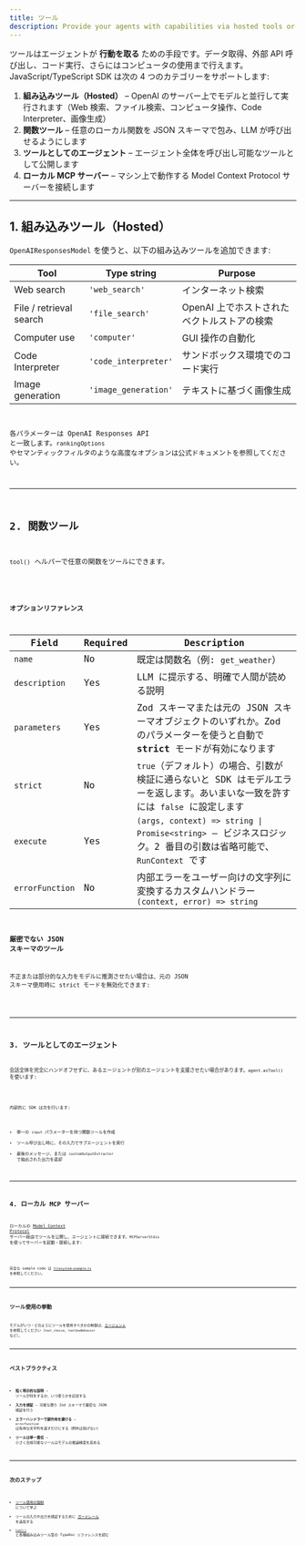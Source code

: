 ```yaml
---
title: ツール
description: Provide your agents with capabilities via hosted tools or custom function tools
---
```



ツールはエージェントが **行動を取る** ための手段です。データ取得、外部 API 呼び出し、コード実行、さらにはコンピュータの使用まで行えます。JavaScript/TypeScript SDK は次の 4 つのカテゴリーをサポートします:

1. **組み込みツール（Hosted）** – OpenAI のサーバー上でモデルと並行して実行されます（Web 検索、ファイル検索、コンピュータ操作、Code Interpreter、画像生成）
2. **関数ツール** – 任意のローカル関数を JSON スキーマで包み、LLM が呼び出せるようにします
3. **ツールとしてのエージェント** – エージェント全体を呼び出し可能なツールとして公開します
4. **ローカル MCP サーバー** – マシン上で動作する Model Context Protocol サーバーを接続します

---

## 1. 組み込みツール（Hosted）

`OpenAIResponsesModel` を使うと、以下の組み込みツールを追加できます:

| Tool                    | Type string          | Purpose                                     |
| ----------------------- | -------------------- | ------------------------------------------- |
| Web search              | `'web_search'`       | インターネット検索                          |
| File / retrieval search | `'file_search'`      | OpenAI 上でホストされたベクトルストアの検索 |
| Computer use            | `'computer'`         | GUI 操作の自動化                            |
| Code Interpreter        | `'code_interpreter'` | サンドボックス環境でのコード実行            |
| Image generation        | `'image_generation'` | テキストに基づく画像生成                    |

<Code
  lang="typescript"
  code={toolsHostedToolsExample}
  title="組み込みツール（Hosted）"
/>

各パラメーターは OpenAI Responses API と一致します。`rankingOptions` やセマンティックフィルタのような高度なオプションは公式ドキュメントを参照してください。

---

## 2. 関数ツール

`tool()` ヘルパーで任意の関数をツールにできます。

<Code
  lang="typescript"
  code={toolsFunctionExample}
  title="Zod パラメーター付きの関数ツール"
/>

### オプションリファレンス

| Field           | Required | Description                                                                                                                    |
| --------------- | -------- | ------------------------------------------------------------------------------------------------------------------------------ |
| `name`          | No       | 既定は関数名（例: `get_weather`）                                                                                              |
| `description`   | Yes      | LLM に提示する、明確で人間が読める説明                                                                                         |
| `parameters`    | Yes      | Zod スキーマまたは元の JSON スキーマオブジェクトのいずれか。Zod のパラメーターを使うと自動で **strict** モードが有効になります |
| `strict`        | No       | `true`（デフォルト）の場合、引数が検証に通らないと SDK はモデルエラーを返します。あいまいな一致を許すには `false` に設定します |
| `execute`       | Yes      | `(args, context) => string \| Promise<string>` – ビジネスロジック。2 番目の引数は省略可能で、`RunContext` です                 |
| `errorFunction` | No       | 内部エラーをユーザー向けの文字列に変換するカスタムハンドラー `(context, error) => string`                                      |

### 厳密でない JSON スキーマのツール

不正または部分的な入力をモデルに推測させたい場合は、元の JSON スキーマ使用時に strict モードを無効化できます:

<Code
  lang="typescript"
  code={nonStrictSchemaTools}
  title="厳密でない JSON スキーマのツール"
/>

---

## 3. ツールとしてのエージェント

会話全体を完全にハンドオフせずに、あるエージェントが別のエージェントを支援させたい場合があります。`agent.asTool()` を使います:

<Code
  lang="typescript"
  code={agentsAsToolsExample}
  title="ツールとしてのエージェント"
/>

内部的に SDK は次を行います:

- 単一の `input` パラメーターを持つ関数ツールを作成
- ツール呼び出し時に、その入力でサブエージェントを実行
- 最後のメッセージ、または `customOutputExtractor` で抽出された出力を返却

---

## 4. ローカル MCP サーバー

ローカルの [Model Context Protocol](https://modelcontextprotocol.io/) サーバー経由でツールを公開し、エージェントに接続できます。`MCPServerStdio` を使ってサーバーを起動・接続します:

<Code lang="typescript" code={mcpLocalServer} title="ローカル MCP サーバー" />

完全な sample code は [`filesystem-example.ts`](https://github.com/openai/openai-agents-js/tree/main/examples/mcp/filesystem-example.ts) を参照してください。

---

## ツール使用の挙動

モデルがいつ・どのようにツールを使用すべきかの制御は、[エージェント](/openai-agents-js/ja/guides/agents#forcing-tool-use) を参照してください（`tool_choice`、`toolUseBehavior` など）。

---

## ベストプラクティス

- **短く明示的な説明** – ツールが何をするか、いつ使うかを記述する
- **入力を検証** – 可能な限り Zod スキーマで厳密な JSON 検証を行う
- **エラーハンドラーで副作用を避ける** – `errorFunction` は有用な文字列を返すだけにする（例外は投げない）
- **ツールは単一責任** – 小さく合成可能なツールはモデルの推論精度を高める

---

## 次のステップ

- [ツール使用の強制](/openai-agents-js/ja/guides/agents#forcing-tool-use) について学ぶ
- ツールの入力や出力を検証するために [ガードレール](/openai-agents-js/ja/guides/guardrails) を追加する
- [`tool()`](/openai-agents-js/openai/agents/functions/tool) と各種組み込みツール型の TypeDoc リファレンスを読む
